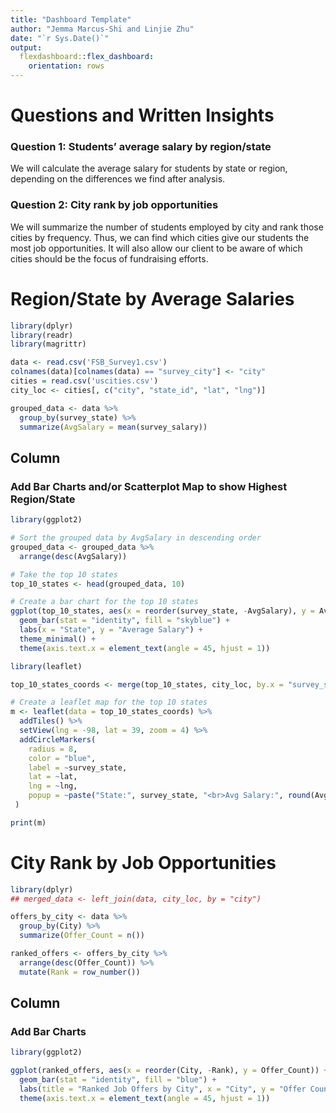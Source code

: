 ```yaml
---
title: "Dashboard Template"
author: "Jemma Marcus-Shi and Linjie Zhu"
date: "`r Sys.Date()`"
output:
  flexdashboard::flex_dashboard:
    orientation: rows
---
```


# Questions and Written Insights 

### Question 1: Students' average salary by region/state

We will calculate the average salary for students by state or region, depending on the differences we find after analysis.

### Question 2: City rank by job opportunities

We will summarize the number of students employed by city and rank those cities by frequency. Thus, we can find which cities give our students the most job opportunities. It will also allow our client to be aware of which cities should be the focus of fundraising efforts. 

# Region/State by Average Salaries {data-orientation="columns"}

```r
library(dplyr)
library(readr)
library(magrittr)

data <- read.csv('FSB_Survey1.csv')
colnames(data)[colnames(data) == "survey_city"] <- "city"
cities = read.csv('uscities.csv')
city_loc <- cities[, c("city", "state_id", "lat", "lng")]

grouped_data <- data %>%
  group_by(survey_state) %>% 
  summarize(AvgSalary = mean(survey_salary))
```


## Column {data-width="400"}

### Add Bar Charts and/or Scatterplot Map to show Highest Region/State

```r
library(ggplot2)

# Sort the grouped data by AvgSalary in descending order
grouped_data <- grouped_data %>%
  arrange(desc(AvgSalary))

# Take the top 10 states
top_10_states <- head(grouped_data, 10)

# Create a bar chart for the top 10 states
ggplot(top_10_states, aes(x = reorder(survey_state, -AvgSalary), y = AvgSalary)) +
  geom_bar(stat = "identity", fill = "skyblue") +
  labs(x = "State", y = "Average Salary") +
  theme_minimal() +
  theme(axis.text.x = element_text(angle = 45, hjust = 1))
```
```r
library(leaflet)

top_10_states_coords <- merge(top_10_states, city_loc, by.x = "survey_state", by.y = "state_id")

# Create a leaflet map for the top 10 states
m <- leaflet(data = top_10_states_coords) %>%
  addTiles() %>%
  setView(lng = -98, lat = 39, zoom = 4) %>%
  addCircleMarkers(
    radius = 8,
    color = "blue",
    label = ~survey_state,
    lat = ~lat,
    lng = ~lng,
    popup = ~paste("State:", survey_state, "<br>Avg Salary:", round(AvgSalary, 2))
 )

print(m)
```


# City Rank by Job Opportunities {data-orientation="columns"}

```r
library(dplyr)
## merged_data <- left_join(data, city_loc, by = "city")

offers_by_city <- data %>%
  group_by(City) %>%
  summarize(Offer_Count = n())

ranked_offers <- offers_by_city %>%
  arrange(desc(Offer_Count)) %>%
  mutate(Rank = row_number())
```

## Column {data-width="400"}

### Add Bar Charts

```r
library(ggplot2)

ggplot(ranked_offers, aes(x = reorder(City, -Rank), y = Offer_Count)) +
  geom_bar(stat = "identity", fill = "blue") +
  labs(title = "Ranked Job Offers by City", x = "City", y = "Offer Count") +
  theme(axis.text.x = element_text(angle = 45, hjust = 1))
```



